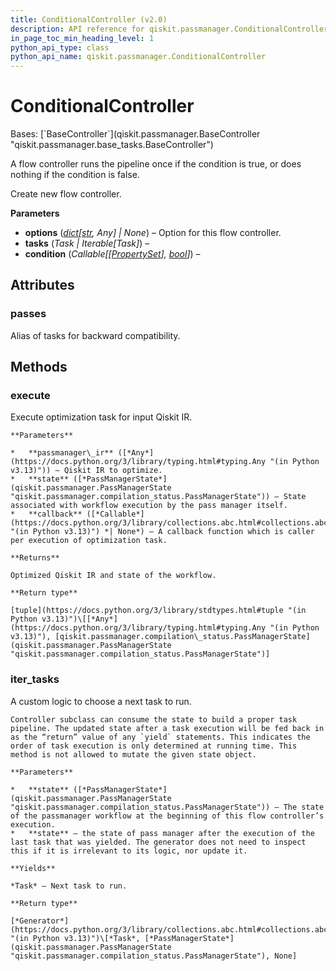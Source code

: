```yaml
---
title: ConditionalController (v2.0)
description: API reference for qiskit.passmanager.ConditionalController in qiskit v2.0
in_page_toc_min_heading_level: 1
python_api_type: class
python_api_name: qiskit.passmanager.ConditionalController
---
```


# ConditionalController

<Class id="qiskit.passmanager.ConditionalController" isDedicatedPage={true} github="https://github.com/Qiskit/qiskit/tree/stable/2.0/qiskit/passmanager/flow_controllers.py#L90-L116" signature="qiskit.passmanager.ConditionalController(tasks=(), condition=None, *, options=None)" modifiers="class">
  Bases: [`BaseController`](qiskit.passmanager.BaseController "qiskit.passmanager.base_tasks.BaseController")

  A flow controller runs the pipeline once if the condition is true, or does nothing if the condition is false.

  Create new flow controller.

  **Parameters**

  *   **options** ([*dict*](https://docs.python.org/3/library/stdtypes.html#dict "(in Python v3.13)")*\[*[*str*](https://docs.python.org/3/library/stdtypes.html#str "(in Python v3.13)")*, Any] | None*) – Option for this flow controller.
  *   **tasks** (*Task | Iterable\[Task]*) –
  *   **condition** (*Callable\[\[*[*PropertySet*](qiskit.passmanager.PropertySet "qiskit.passmanager.PropertySet")*],* [*bool*](https://docs.python.org/3/library/functions.html#bool "(in Python v3.13)")*]*) –

  ## Attributes

  ### passes

  <Attribute id="qiskit.passmanager.ConditionalController.passes">
    Alias of tasks for backward compatibility.
  </Attribute>

  ## Methods

  ### execute

  <Function id="qiskit.passmanager.ConditionalController.execute" github="https://github.com/Qiskit/qiskit/tree/stable/2.0/qiskit/passmanager/base_tasks.py#L202-L230" signature="execute(passmanager_ir, state, callback=None)">
    Execute optimization task for input Qiskit IR.

    **Parameters**

    *   **passmanager\_ir** ([*Any*](https://docs.python.org/3/library/typing.html#typing.Any "(in Python v3.13)")) – Qiskit IR to optimize.
    *   **state** ([*PassManagerState*](qiskit.passmanager.PassManagerState "qiskit.passmanager.compilation_status.PassManagerState")) – State associated with workflow execution by the pass manager itself.
    *   **callback** ([*Callable*](https://docs.python.org/3/library/collections.abc.html#collections.abc.Callable "(in Python v3.13)") *| None*) – A callback function which is caller per execution of optimization task.

    **Returns**

    Optimized Qiskit IR and state of the workflow.

    **Return type**

    [tuple](https://docs.python.org/3/library/stdtypes.html#tuple "(in Python v3.13)")\[[*Any*](https://docs.python.org/3/library/typing.html#typing.Any "(in Python v3.13)"), [qiskit.passmanager.compilation\_status.PassManagerState](qiskit.passmanager.PassManagerState "qiskit.passmanager.compilation_status.PassManagerState")]
  </Function>

  ### iter\_tasks

  <Function id="qiskit.passmanager.ConditionalController.iter_tasks" github="https://github.com/Qiskit/qiskit/tree/stable/2.0/qiskit/passmanager/flow_controllers.py#L113-L116" signature="iter_tasks(state)">
    A custom logic to choose a next task to run.

    Controller subclass can consume the state to build a proper task pipeline. The updated state after a task execution will be fed back in as the “return” value of any `yield` statements. This indicates the order of task execution is only determined at running time. This method is not allowed to mutate the given state object.

    **Parameters**

    *   **state** ([*PassManagerState*](qiskit.passmanager.PassManagerState "qiskit.passmanager.compilation_status.PassManagerState")) – The state of the passmanager workflow at the beginning of this flow controller’s execution.
    *   **state** – the state of pass manager after the execution of the last task that was yielded. The generator does not need to inspect this if it is irrelevant to its logic, nor update it.

    **Yields**

    *Task* – Next task to run.

    **Return type**

    [*Generator*](https://docs.python.org/3/library/collections.abc.html#collections.abc.Generator "(in Python v3.13)")\[*Task*, [*PassManagerState*](qiskit.passmanager.PassManagerState "qiskit.passmanager.compilation_status.PassManagerState"), None]
  </Function>
</Class>

